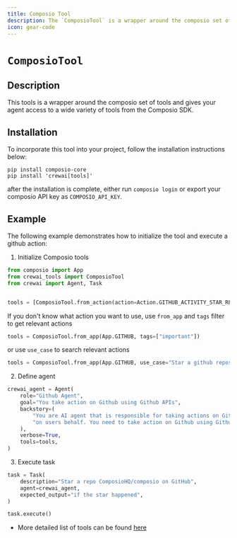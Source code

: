 ```yaml
---
title: Composio Tool
description: The `ComposioTool` is a wrapper around the composio set of tools and gives your agent access to a wide variety of tools from the Composio SDK.
icon: gear-code
---
```


# `ComposioTool`

## Description

This tools is a wrapper around the composio set of tools and gives your agent access to a wide variety of tools from the Composio SDK.

## Installation

To incorporate this tool into your project, follow the installation instructions below:

```shell
pip install composio-core
pip install 'crewai[tools]'
```

after the installation is complete, either run `composio login` or export your composio API key as `COMPOSIO_API_KEY`.

## Example

The following example demonstrates how to initialize the tool and execute a github action:

1. Initialize Composio tools

```python Code
from composio import App
from crewai_tools import ComposioTool
from crewai import Agent, Task


tools = [ComposioTool.from_action(action=Action.GITHUB_ACTIVITY_STAR_REPO_FOR_AUTHENTICATED_USER)]
```

If you don't know what action you want to use, use `from_app` and `tags` filter to get relevant actions

```python Code
tools = ComposioTool.from_app(App.GITHUB, tags=["important"])
```

or use `use_case` to search relevant actions

```python Code
tools = ComposioTool.from_app(App.GITHUB, use_case="Star a github repository")
```

2. Define agent

```python Code
crewai_agent = Agent(
    role="Github Agent",
    goal="You take action on Github using Github APIs",
    backstory=(
        "You are AI agent that is responsible for taking actions on Github "
        "on users behalf. You need to take action on Github using Github APIs"
    ),
    verbose=True,
    tools=tools,
)
```

3. Execute task

```python Code
task = Task(
    description="Star a repo ComposioHQ/composio on GitHub",
    agent=crewai_agent,
    expected_output="if the star happened",
)

task.execute()
```

* More detailed list of tools can be found [here](https://app.composio.dev)

